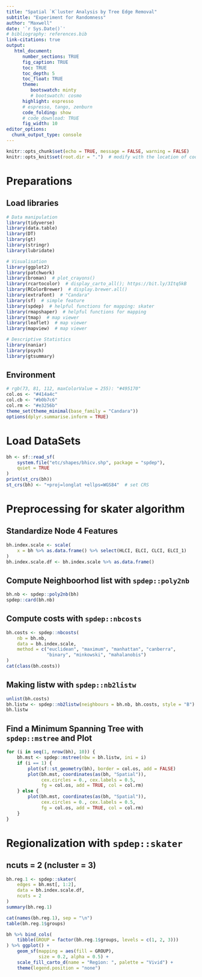 ```yaml
---
title: "Spatial `K`luster Analysis by Tree Edge Removal"
subtitle: "Experiment for Randomness"
author: "Maxwell"
date: '`r Sys.Date()`'
# bibliography: references.bib
link-citations: true
output: 
   html_document:
      number_sections: TRUE
      fig_caption: TRUE
      toc: TRUE
      toc_depth: 5
      toc_float: TRUE
      theme:
         bootswatch: minty
         # bootswatch: cosmo
      highlight: espresso
      # espresso, tango, zenburn
      code_folding: show
      # code_download: TRUE
      fig_width: 10
editor_options: 
  chunk_output_type: console
---
```


```r
knitr::opts_chunk$set(echo = TRUE, message = FALSE, warning = FALSE)
knitr::opts_knit$set(root.dir = ".")  # modify with the location of code
```

# Preparations {.tabset .tabset-fade .tabset-pills}

## Load libraries
```r
# Data manipulation
library(tidyverse)
library(data.table)
library(DT)
library(gt)
library(stringr)
library(lubridate)

# Visualisation
library(ggplot2)
library(patchwork)
library(broman)  # plot_crayons()
library(rcartocolor)  # display_carto_all(); https://bit.ly/3Itq5kB
library(RColorBrewer)  # display.brewer.all()
library(extrafont)  # "Candara"
library(sf)  # simple feature
library(spdep)  # helpful functions for mapping: skater
library(rmapshaper)  # helpful functions for mapping
library(tmap)  # map viewer
library(leaflet)  # map viewer
library(mapview)  # map viewer

# Descriptive Statistics
library(naniar)
library(psych)
library(gtsummary)
```

## Environment
```r
# rgb(73, 81, 112, maxColorValue = 255): "#495170"
col.os <- "#414a4c"
col.cb <- "#b0b7c6"
col.rm <- "#e3256b"
theme_set(theme_minimal(base_family = "Candara"))
options(dplyr.summarise.inform = TRUE)
```

# Load DataSets {.tabset .tabset-fade .tabset-pills}
```r
bh <- sf::read_sf(
    system.file("etc/shapes/bhicv.shp", package = "spdep"), 
    quiet = TRUE
)
print(st_crs(bh))
st_crs(bh) <- "+proj=longlat +ellps=WGS84"  # set CRS
```


# Preprocessing for skater algorithm {.tabset .tabset-fade .tabset-pills}
## Standardize Node 4 Features
```r
bh.index.scale <- scale(
    x = bh %>% as.data.frame() %>% select(HLCI, ELCI, CLCI, ELCI_1)
)
bh.index.scale.df <- bh.index.scale %>% as.data.frame()
```

## Compute Neighboorhod list with `spdep::poly2nb`
```r
bh.nb <- spdep::poly2nb(bh)
spdep::card(bh.nb)
```

## Compute costs with `spdep::nbcosts`
```r
bh.costs <- spdep::nbcosts(
    nb = bh.nb, 
    data = bh.index.scale,
    method = c("euclidean", "maximum", "manhattan", "canberra", 
               "binary", "minkowski", "mahalanobis")
)
cat(class(bh.costs))
```

## Making listw with `spdep::nb2listw`
```r
unlist(bh.costs)
bh.listw <- spdep::nb2listw(neighbours = bh.nb, bh.costs, style = "B")
bh.listw
```

## Find a Minimum Spanning Tree with `spdep::mstree` and Plot
```r
for (i in seq(1, nrow(bh), 10)) {
    bh.mst <- spdep::mstree(nbw = bh.listw, ini = i)
    if (i == 1) {
        plot(sf::st_geometry(bh), border = col.os, add = FALSE)
        plot(bh.mst, coordinates(as(bh, "Spatial")), 
             cex.circles = 0., cex.labels = 0.5, 
             fg = col.os, add = TRUE, col = col.rm)
    } else {
        plot(bh.mst, coordinates(as(bh, "Spatial")), 
             cex.circles = 0., cex.labels = 0.5, 
             fg = col.os, add = TRUE, col = col.rm)
    }
}
```


# Regionalization with `spdep::skater` {.tabset .tabset-fade .tabset-pills}
## ncuts = 2 (ncluster = 3)
```r
bh.reg.1 <- spdep::skater(
    edges = bh.mst[, 1:2], 
    data = bh.index.scale.df,
    ncuts = 2
)
summary(bh.reg.1)
```

```r
cat(names(bh.reg.1), sep = "\n")
table(bh.reg.1$groups)
```

```r
bh %>% bind_cols(
    tibble(GROUP = factor(bh.reg.1$groups, levels = c(1, 2, 3)))
) %>% ggplot() + 
    geom_sf(mapping = aes(fill = GROUP), 
            size = 0.2, alpha = 0.5) + 
    scale_fill_carto_d(name = "Region: ", palette = "Vivid") + 
    theme(legend.position = "none")
```
